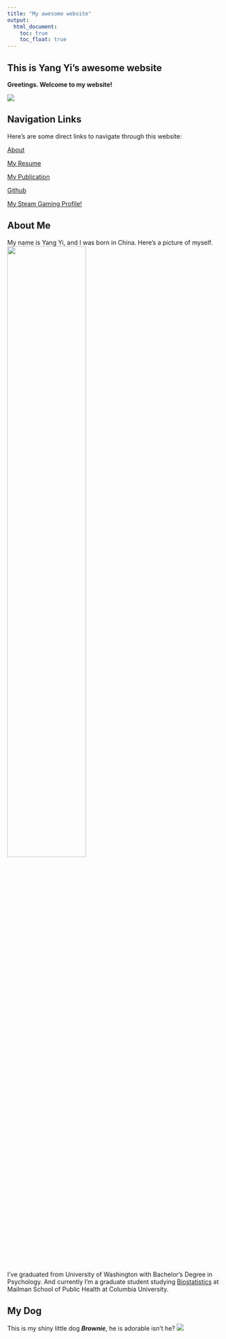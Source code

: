 ```yaml
---
title: "My awesome website"
output: 
  html_document:
    toc: true
    toc_float: true
---
```


## This is Yang Yi's awesome website

**Greetings. Welcome to my website!**

![](https://media.giphy.com/media/yrhhmre5fN2PtRujfo/giphy.gif)


## Navigation Links
Here's are some direct links to navigate through this website:

[About](about.html)

[My Resume](resume.html)

[My Publication](https://www.atlantis-press.com/proceedings/ichess-21/125967250)

[Github](https://github.com/YYcolumbia)

[My Steam Gaming Profile!](https://steamcommunity.com/profiles/76561198319668430/)

## About Me
My name is Yang Yi, and I was born in China. Here's a picture of myself.
![](images/Me.jpg){width=60%}

I've graduated from University of Washington with Bachelor's Degree in Psychology. And currently I'm a graduate student studying [Biostatistics](https://www.publichealth.columbia.edu/academics/departments/biostatistics) at Mailman School of Public Health at Columbia University.

## My Dog
This is my shiny little dog **_Brownie_**, he is adorable isn't he?
![](images/Cookie.jpg)